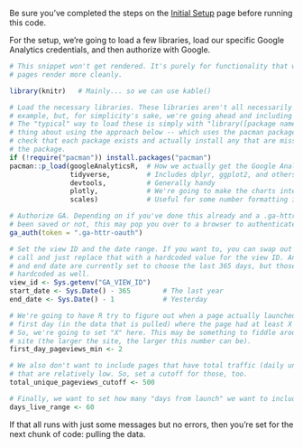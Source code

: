 Be sure you've completed the steps on the [Initial Setup](setup.html) page before running this code.

For the setup, we're going to load a few libraries, load our specific Google Analytics credentials, and then authorize with Google.

```r

# This snippet won't get rendered. It's purely for functionality that will make the web
# pages render more cleanly.

library(knitr)   # Mainly... so we can use kable()
```

```r
# Load the necessary libraries. These libraries aren't all necessarily required for every
# example, but, for simplicity's sake, we're going ahead and including them in every example.
# The "typical" way to load these is simply with "library([package name])." But, the handy
# thing about using the approach below -- which uses the pacman package -- is that it will
# check that each package exists and actually install any that are missing before loading
# the package.
if (!require("pacman")) install.packages("pacman")
pacman::p_load(googleAnalyticsR,  # How we actually get the Google Analytics data
               tidyverse,         # Includes dplyr, ggplot2, and others; very key!
               devtools,          # Generally handy
               plotly,            # We're going to make the charts interactive
               scales)            # Useful for some number formatting in the visualizations

# Authorize GA. Depending on if you've done this already and a .ga-httr-oauth file has
# been saved or not, this may pop you over to a browser to authenticate.
ga_auth(token = ".ga-httr-oauth")

# Set the view ID and the date range. If you want to, you can swap out the Sys.getenv()
# call and just replace that with a hardcoded value for the view ID. And, the start 
# and end date are currently set to choose the last 365 days, but those can be 
# hardcoded as well.
view_id <- Sys.getenv("GA_VIEW_ID")
start_date <- Sys.Date() - 365        # The last year
end_date <- Sys.Date() - 1            # Yesterday

# We're going to have R try to figure out when a page actually launched by finding the
# first day (in the data that is pulled) where the page had at least X unique pageviews.
# So, we're going to set "X" here. This may be something to fiddle around with for your
# site (the larger the site, the larger this number can be).
first_day_pageviews_min <- 2

# We also don't want to include pages that have total traffic (daily unique pageviews)
# that are relatively low. So, set a cutoff for those, too.
total_unique_pageviews_cutoff <- 500

# Finally, we want to set how many "days from launch" we want to include in our display.
days_live_range <- 60

```

If that all runs with just some messages but no errors, then you're set for the next chunk of code: pulling the data.
